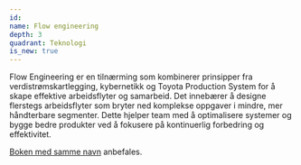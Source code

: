 ```yaml
---
id:
name: Flow engineering
depth: 3
quadrant: Teknologi
is_new: true
---
```


Flow Engineering er en tilnærming som kombinerer prinsipper fra verdistrømskartlegging, kybernetikk og 
Toyota Production System for å skape effektive arbeidsflyter og samarbeid. Det innebærer å designe flerstegs 
arbeidsflyter som bryter ned komplekse oppgaver i mindre, mer håndterbare segmenter. Dette hjelper team med å 
optimalisere systemer og bygge bedre produkter ved å fokusere på kontinuerlig forbedring og effektivitet.

[Boken med samme navn](https://www.amazon.com/Value-Stream-Clarity-Steve-Pereira/dp/1950508455) anbefales.

